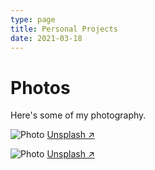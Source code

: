 ```yaml
---
type: page
title: Personal Projects
date: 2021-03-18
---
```


# Photos

Here's some of my photography.


<Image
  src="/images/photo2.jpg"
  alt="Photo"
  width={1125}
  height={750}
  priority
  className="next-image"
/>
[Unsplash ↗ ](https://unsplash.com/photos/WeYamle9fDM)

<Image
  src="/images/photo.jpg"
  alt="Photo"
  width={1125}
  height={750}
  priority
  className="next-image"
/>
[Unsplash ↗ ](https://unsplash.com/photos/ndN00KmbJ1c)
